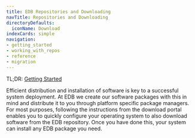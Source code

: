 ```yaml
---
title: EDB Repositories and Downloading
navTitle: Repositories and Downloading
directoryDefaults:
  iconName: Download
indexCards: simple
navigation:
- getting_started
- working_with_repos
- reference
- migration
---
```


TL;DR: [Getting Started](getting_started)

Efficient distribution and installation of software is key to a successful system deployment. At EDB we create our software packages with this in mind and distribute it to you through platform specific package managers. For most purposes, following the instructions from the download portal enables you to quickly configure your operating system to also download software from the EDB repository. Once you have done this, your system can  install any EDB package you need.

